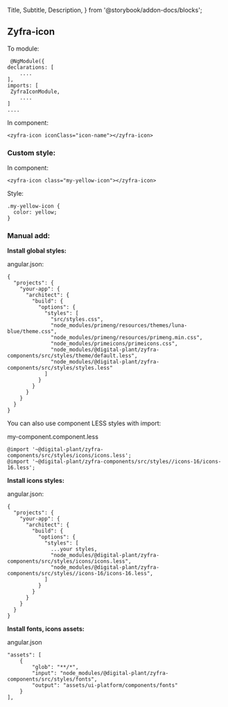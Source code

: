 

  Title,
  Subtitle,
  Description,
} from '@storybook/addon-docs/blocks';

<style>{`
    .innerZoomElementWrapper > * {
        display: block!important;
    }
    .sbdocs-subtitle {
        border-bottom: 1px solid rgba(0, 0, 0, .1)!important;
        margin-bottom: 10px;
        margin-top: 10px;
    }

    .sbdocs-p {
        margin:0;
    }

    .css-tmvzag {
        margin: 10px 0 25px
    }

`}</style>

## Zyfra-icon

To module:
<Preview>


     @NgModule({
    declarations: [
        ....
    ],
    imports: [
     ZyfraIconModule,
        ....
    ]
    ....

</Preview>

In component:

```
<zyfra-icon iconClass="icon-name"></zyfra-icon>
```

### Custom style:

In component:

```
<zyfra-icon class="my-yellow-icon"></zyfra-icon>
```
Style: 

```
.my-yellow-icon {
  color: yellow;
}
```

### Manual add: 

**Install global styles:**

angular.json:
```
{
  "projects": {
    "your-app": {
      "architect": {
        "build": {
          "options": {
            "styles": [
              "src/styles.css",
              "node_modules/primeng/resources/themes/luna-blue/theme.css",
              "node_modules/primeng/resources/primeng.min.css",
              "node_modules/primeicons/primeicons.css",
              "node_modules/@digital-plant/zyfra-components/src/styles/theme/default.less",
              "node_modules/@digital-plant/zyfra-components/src/styles/styles.less"
            ]
          }
        }
      }
    }
  }
}
```

You can also use component LESS styles with import:

my-component.component.less
```
@import '~@digital-plant/zyfra-components/src/styles/icons/icons.less';
@import '~@digital-plant/zyfra-components/src/styles//icons-16/icons-16.less';
```

**Install icons styles:**

angular.json:
```
{
  "projects": {
    "your-app": {
      "architect": {
        "build": {
          "options": {
            "styles": [
              ...your styles,
              "node_modules/@digital-plant/zyfra-components/src/styles/icons/icons.less",
              "node_modules/@digital-plant/zyfra-components/src/styles//icons-16/icons-16.less",
            ]
          }
        }
      }
    }
  }
}
```

**Install fonts, icons assets:**

angular.json
```
"assets": [
    {
        "glob": "**/*",
        "input": "node_modules/@digital-plant/zyfra-components/src/styles/fonts",
        "output": "assets/ui-platform/components/fonts"
    }
],
```